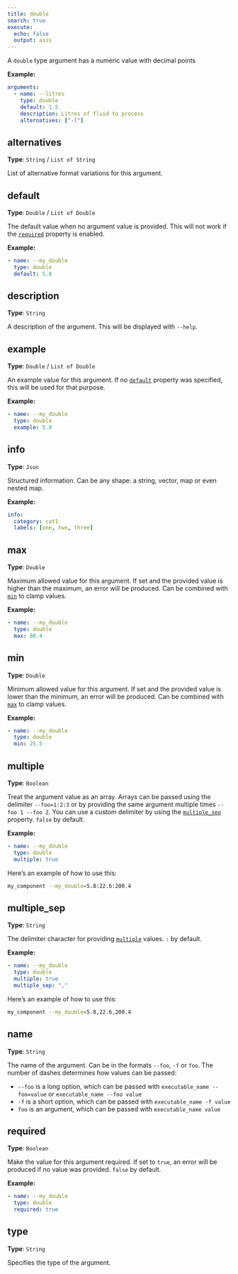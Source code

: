 ```yaml
---
title: double
search: true
execute:
  echo: false
  output: asis
---
```


A `double` type argument has a numeric value with decimal points

**Example:**

```yaml
arguments:
  - name: --litres
    type: double
    default: 1.5
    description: Litres of fluid to process
    alternatives: ["-l"]

```

## alternatives

**Type**: `String` / `List of String`

List of alternative format variations for this argument.

## default

**Type**: `Double` / `List of Double`

The default value when no argument value is provided. This will not work if the [`required`](#required) property is enabled.

**Example:**

```yaml
- name: --my_double
  type: double
  default: 5.8

```

## description

**Type**: `String`

A description of the argument. This will be displayed with `--help`.

## example

**Type**: `Double` / `List of Double`

An example value for this argument. If no [`default`](#default) property was specified, this will be used for that purpose.

**Example:**

```yaml
- name: --my_double
  type: double
  example: 5.8

```

## info

**Type**: `Json`

Structured information. Can be any shape: a string, vector, map or even nested map.

**Example:**

```yaml
info:
  category: cat1
  labels: [one, two, three]
```

## max

**Type**: `Double`

Maximum allowed value for this argument. If set and the provided value is higher than the maximum, an error will be produced. Can be combined with [`min`](#min) to clamp values.

**Example:**

```yaml
- name: --my_double
  type: double
  max: 80.4

```

## min

**Type**: `Double`

Minimum allowed value for this argument. If set and the provided value is lower than the minimum, an error will be produced. Can be combined with [`max`](#max) to clamp values.

**Example:**

```yaml
- name: --my_double
  type: double
  min: 25.5

```

## multiple

**Type**: `Boolean`

Treat the argument value as an array. Arrays can be passed using the delimiter `--foo=1:2:3` or by providing the same argument multiple times `--foo 1 --foo 2`. You can use a custom delimiter by using the [`multiple_sep`](#multiple_sep) property. `false` by default.

**Example:**

```yaml
- name: --my_double
  type: double
  multiple: true

```

Here's an example of how to use this:

```bash
my_component --my_double=5.8:22.6:200.4
```

## multiple_sep

**Type**: `String`

The delimiter character for providing [`multiple`](#multiple) values. `:` by default.

**Example:**

```yaml
- name: --my_double
  type: double
  multiple: true
  multiple_sep: ","

```

Here's an example of how to use this:

```bash
my_component --my_double=5.8,22.6,200.4
```

## name

**Type**: `String`

The name of the argument. Can be in the formats `--foo`, `-f` or `foo`. The number of dashes determines how values can be passed:  

  - `--foo` is a long option, which can be passed with `executable_name --foo=value` or `executable_name --foo value`
  - `-f` is a short option, which can be passed with `executable_name -f value`
  - `foo` is an argument, which can be passed with `executable_name value`  


## required

**Type**: `Boolean`

Make the value for this argument required. If set to `true`, an error will be produced if no value was provided. `false` by default.

**Example:**

```yaml
- name: --my_double
  type: double
  required: true

```

## type

**Type**: `String`

Specifies the type of the argument.

